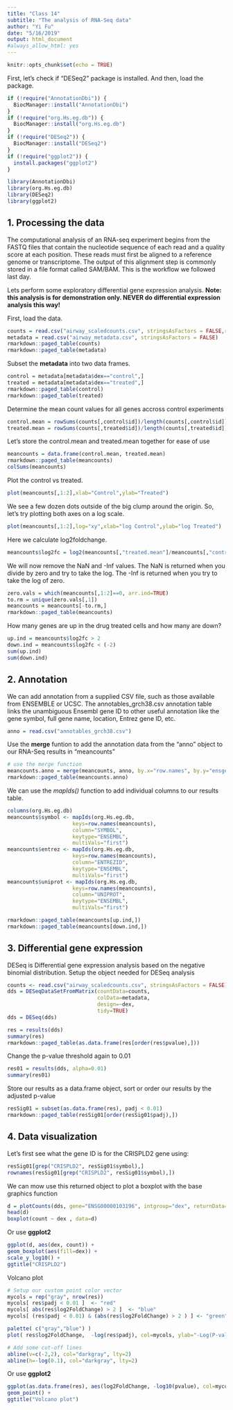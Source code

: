 ```yaml
---
title: "Class 14"
subtitle: "The analysis of RNA-Seq data"
author: "Yi Fu"
date: "5/16/2019"
output: html_document
#always_allow_html: yes
---
```


```r
knitr::opts_chunk$set(echo = TRUE)
```

First, let's check if "DESeq2" package is installed. And then, load the package.
```r
if (!require("AnnotationDbi")) {
  BiocManager::install("AnnotationDbi")
}
if (!require("org.Hs.eg.db")) {
  BiocManager::install("org.Hs.eg.db")
}
if (!require("DESeq2")) {
  BiocManager::install("DESeq2")
}
if (!require("ggplot2")) {
  install.packages("ggplot2")
}
```

```r
library(AnnotationDbi)
library(org.Hs.eg.db)
library(DESeq2)
library(ggplot2)
```

## 1. Processing the data
The computational analysis of an RNA-seq experiment begins from the FASTQ files that contain the nucleotide sequence of each read and a quality score at each position. These reads must first be aligned to a reference genome or transcriptome. The output of this alignment step is commonly stored in a file format called SAM/BAM. This is the workflow we followed last day.

Lets perform some exploratory differential gene expression analysis. **Note: this analysis is for demonstration only. NEVER do differential expression analysis this way!**

First, load the data.
```r
counts = read.csv("airway_scaledcounts.csv", stringsAsFactors = FALSE,row.names = 1)
metadata = read.csv("airway_metadata.csv", stringsAsFactors = FALSE)
rmarkdown::paged_table(counts)
rmarkdown::paged_table(metadata)
```

Subset the **metadata** into two data frames.
```r
control = metadata[metadata$dex=="control",]
treated = metadata[metadata$dex=="treated",]
rmarkdown::paged_table(control)
rmarkdown::paged_table(treated)
```

Determine the mean count values for all genes accross control experiments
```r
control.mean = rowSums(counts[,control$id])/length(counts[,control$id])
treated.mean = rowSums(counts[,treated$id])/length(counts[,treated$id])
```

Let's store the control.mean and treated.mean together for ease of use
```r
meancounts = data.frame(control.mean, treated.mean)
rmarkdown::paged_table(meancounts)
colSums(meancounts)
```

Plot the control vs treated.
```r
plot(meancounts[,1:2],xlab="Control",ylab="Treated")
```

We see a few dozen dots outside of the big clump around the origin. So, let's try plotting both axes on a log scale.
```r
plot(meancounts[,1:2],log="xy",xlab="log Control",ylab="log Treated")
```

Here we calculate log2foldchange.
```r
meancounts$log2fc = log2(meancounts[,"treated.mean"]/meancounts[,"control.mean"])
```

We will now remove the NaN and -Inf values.
The NaN is returned when you divide by zero and try to take the log. The -Inf is returned when you try to take the log of zero.
```r
zero.vals = which(meancounts[,1:2]==0, arr.ind=TRUE)
to.rm = unique(zero.vals[,1])
meancounts = meancounts[-to.rm,]
rmarkdown::paged_table(meancounts)
```

How many genes are up in the drug treated cells and how many are down?
```r
up.ind = meancounts$log2fc > 2
down.ind = meancounts$log2fc < (-2)
sum(up.ind)
sum(down.ind)
```

## 2. Annotation

We can add annotation from a supplied CSV file, such as those available from ENSEMBLE or UCSC. The annotables_grch38.csv annotation table links the unambiguous Ensembl gene ID to other useful annotation like the gene symbol, full gene name, location, Entrez gene ID, etc.
```r
anno = read.csv("annotables_grch38.csv")
```

Use the **merge** funtion to add the annotation data from the "anno" object to our RNA-Seq results in "meancounts"
```r
# use the merge function
meancounts.anno = merge(meancounts, anno, by.x="row.names", by.y="ensgene")
rmarkdown::paged_table(meancounts.anno)
```

We can use the *mapIds()* function to add individual columns to our results table.
```r
columns(org.Hs.eg.db)
meancounts$symbol <- mapIds(org.Hs.eg.db,
                     keys=row.names(meancounts),
                     column="SYMBOL",
                     keytype="ENSEMBL",
                     multiVals="first")
meancounts$entrez <- mapIds(org.Hs.eg.db,
                     keys=row.names(meancounts),
                     column="ENTREZID",
                     keytype="ENSEMBL",
                     multiVals="first")
meancounts$uniprot <- mapIds(org.Hs.eg.db,
                     keys=row.names(meancounts),
                     column="UNIPROT",
                     keytype="ENSEMBL",
                     multiVals="first")
```

```r
rmarkdown::paged_table(meancounts[up.ind,])
rmarkdown::paged_table(meancounts[down.ind,])
```

## 3. Differential gene expression

DESeq is Differential gene expression analysis based on the negative binomial distribution. Setup the object needed for DESeq analysis
```r
counts <- read.csv("airway_scaledcounts.csv", stringsAsFactors = FALSE)
dds = DESeqDataSetFromMatrix(countData=counts, 
                             colData=metadata, 
                             design=~dex, 
                             tidy=TRUE)
dds = DESeq(dds)
```

```r
res = results(dds)
summary(res)
rmarkdown::paged_table(as.data.frame(res[order(res$pvalue),]))
```

Change the p-value threshold again to 0.01
```r
res01 = results(dds, alpha=0.01)
summary(res01)
```

Store our results as a data.frame object, sort or order our results by the adjusted p-value
```r
resSig01 = subset(as.data.frame(res), padj < 0.01)
rmarkdown::paged_table(resSig01[order(resSig01$padj),])
```


## 4. Data visualization

Let’s first see what the gene ID is for the CRISPLD2 gene using:
```r
resSig01[grep("CRISPLD2", resSig01$symbol),]
rownames(resSig01[grep("CRISPLD2", resSig01$symbol),])
```

We can mow use this returned object to plot a boxplot with the base graphics function
```r
d = plotCounts(dds, gene="ENSG00000103196", intgroup="dex", returnData=TRUE)
head(d)
boxplot(count ~ dex , data=d)
```

Or use **ggplot2**
```r
ggplot(d, aes(dex, count)) + 
geom_boxplot(aes(fill=dex)) + 
scale_y_log10() + 
ggtitle("CRISPLD2")
```

Volcano plot
```r
# Setup our custom point color vector 
mycols = rep("gray", nrow(res))
mycols[ res$padj < 0.01 ]  <- "red" 
mycols[ abs(res$log2FoldChange) > 2 ]  <- "blue"
mycols[ (res$padj < 0.01) & (abs(res$log2FoldChange) > 2 ) ] <- "green"

palette( c("gray","blue") )
plot( res$log2FoldChange,  -log(res$padj), col=mycols, ylab="-Log(P-value)", xlab="Log2(FoldChange)")

# Add some cut-off lines
abline(v=c(-2,2), col="darkgray", lty=2)
abline(h=-log(0.1), col="darkgray", lty=2)
```

Or use **ggplot2**
```r
ggplot(as.data.frame(res), aes(log2FoldChange, -log10(pvalue), col=mycols)) + 
geom_point() + 
ggtitle("Volcano plot")
```

